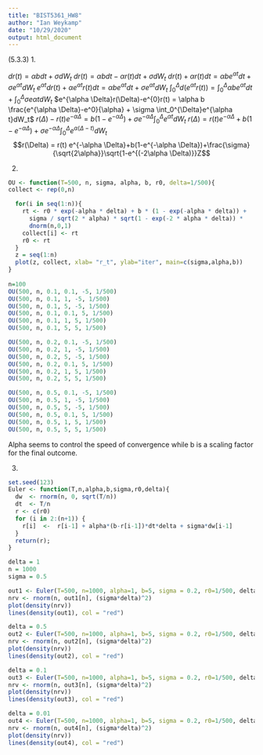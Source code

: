 ```yaml
---
title: "BIST5361_HW8"
author: "Ian Weykamp"
date: "10/29/2020"
output: html_document
---
```


(5.3.3)
1.

$dr(t)=\alpha b dt+\sigma dW_t$
$dr(t)=\alpha b dt - \alpha r(t) dt + \sigma dW_t$
$dr(t) + \alpha r(t) dt = \alpha b e^{\alpha t} dt +\sigma e^{\alpha t} dW_t$
$e^{\alpha t}d r(t) + \alpha e^{\alpha t} r(t) dt = \alpha b e^{\alpha t} dt + \sigma e^{\alpha t} dW_t$
$\int_0^{\Delta}d(e^{\alpha t}r(t))=\int_0^{\Delta} \alpha b e^{\alpha t} dt + \int_0^{\Delta} \sigma e{\alpha t}dW_t$
$e^{\alpha \Delta}r(\Delta)-e^{0}r(t) = \alpha b \frac{e^{\alpha \Delta}-e^0}{\alpha} + \sigma \int_0^{\Delta}e^{\alpha t}dW_t$
$r(\Delta) - r(t)e^{-\alpha \Delta}=b(1-e^{-\alpha \Delta})+\sigma e^{-\alpha \Delta} \int_0^{\Delta}e^{\alpha t}dW_t$
$r(\Delta) = r(t) e^{-\alpha \Delta}+b(1-e^{-\alpha \Delta})+\sigma e^{-\alpha \Delta} \int_0^{\Delta}e^{\alpha (\Delta-t)}dW_t$
$$r(\Delta) = r(t) e^{-\alpha \Delta}+b(1-e^{-\alpha \Delta})+\frac{\sigma}{\sqrt{2\alpha}}\sqrt{1-e^{(-2\alpha \Delta)}}Z$$

2.
````r
OU <- function(T=500, n, sigma, alpha, b, r0, delta=1/500){
collect <- rep(0,n)

  for(i in seq(1:n)){
    rt <- r0 * exp(-alpha * delta) + b * (1 - exp(-alpha * delta)) + 
      sigma / sqrt(2 * alpha) * sqrt(1 - exp(-2 * alpha * delta)) * 
      dnorm(n,0,1)
    collect[i] <- rt
    r0 <- rt
  }
  z = seq(1:n)
  plot(z, collect, xlab= "r_t", ylab="iter", main=c(sigma,alpha,b))
}
  
n=100
OU(500, n, 0.1, 0.1, -5, 1/500)
OU(500, n, 0.1, 1, -5, 1/500)
OU(500, n, 0.1, 5, -5, 1/500)
OU(500, n, 0.1, 0.1, 5, 1/500)
OU(500, n, 0.1, 1, 5, 1/500)
OU(500, n, 0.1, 5, 5, 1/500)

OU(500, n, 0.2, 0.1, -5, 1/500)
OU(500, n, 0.2, 1, -5, 1/500)
OU(500, n, 0.2, 5, -5, 1/500)
OU(500, n, 0.2, 0.1, 5, 1/500)
OU(500, n, 0.2, 1, 5, 1/500)
OU(500, n, 0.2, 5, 5, 1/500)

OU(500, n, 0.5, 0.1, -5, 1/500)
OU(500, n, 0.5, 1, -5, 1/500)
OU(500, n, 0.5, 5, -5, 1/500)
OU(500, n, 0.5, 0.1, 5, 1/500)
OU(500, n, 0.5, 1, 5, 1/500)
OU(500, n, 0.5, 5, 5, 1/500)

````

Alpha seems to control the speed of convergence while b is a scaling factor for the final outcome.


3.
````r
set.seed(123)
Euler <- function(T,n,alpha,b,sigma,r0,delta){
  dw  <- rnorm(n, 0, sqrt(T/n))
  dt  <- T/n
  r <- c(r0)
  for (i in 2:(n+1)) {
    r[i]  <-  r[i-1] + alpha*(b-r[i-1])*dt*delta + sigma*dw[i-1]
  }
  return(r);
}

delta = 1
n = 1000
sigma = 0.5

out1 <- Euler(T=500, n=1000, alpha=1, b=5, sigma = 0.2, r0=1/500, delta)
nrv <- rnorm(n, out1[n], (sigma*delta)^2)
plot(density(nrv))
lines(density(out1), col = "red")

delta = 0.5
out2 <- Euler(T=500, n=1000, alpha=1, b=5, sigma = 0.2, r0=1/500, delta)
nrv <- rnorm(n, out2[n], (sigma*delta)^2)
plot(density(nrv))
lines(density(out2), col = "red")

delta = 0.1
out3 <- Euler(T=500, n=1000, alpha=1, b=5, sigma = 0.2, r0=1/500, delta)
nrv <- rnorm(n, out3[n], (sigma*delta)^2)
plot(density(nrv))
lines(density(out3), col = "red")

delta = 0.01
out4 <- Euler(T=500, n=1000, alpha=1, b=5, sigma = 0.2, r0=1/500, delta)
nrv <- rnorm(n, out4[n], (sigma*delta)^2)
plot(density(nrv))
lines(density(out4), col = "red")

````